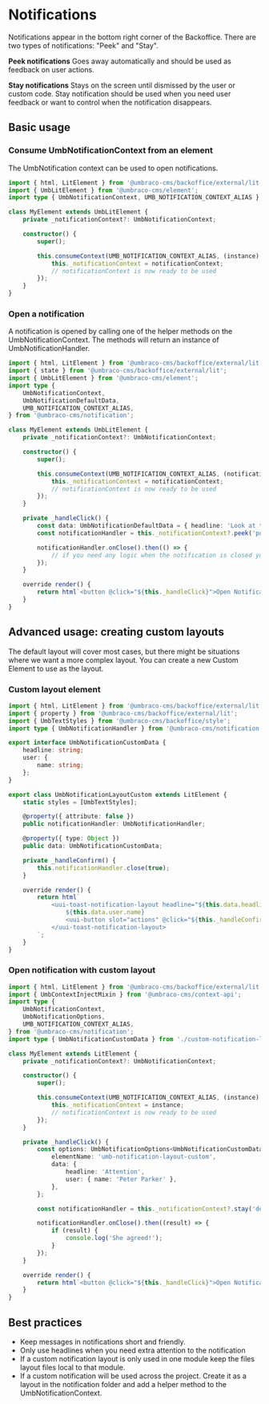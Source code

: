 
<Meta title="API/Notifications/Intro" />

# Notifications

Notifications appear in the bottom right corner of the Backoffice. There are two types of notifications: "Peek" and "Stay".

**Peek notifications**
Goes away automatically and should be used as feedback on user actions.

**Stay notifications**
Stays on the screen until dismissed by the user or custom code. Stay notification should be used when you need user feedback or want to control when the notification disappears.

## Basic usage

### Consume UmbNotificationContext from an element

The UmbNotification context can be used to open notifications.

```ts
import { html, LitElement } from '@umbraco-cms/backoffice/external/lit';
import { UmbLitElement } from '@umbraco-cms/element';
import type { UmbNotificationContext, UMB_NOTIFICATION_CONTEXT_ALIAS } from '@umbraco-cms/notification';

class MyElement extends UmbLitElement {
	private _notificationContext?: UmbNotificationContext;

	constructor() {
		super();

		this.consumeContext(UMB_NOTIFICATION_CONTEXT_ALIAS, (instance) => {
			this._notificationContext = notificationContext;
			// notificationContext is now ready to be used
		});
	}
}
```

### Open a notification

A notification is opened by calling one of the helper methods on the UmbNotificationContext. The methods will return an instance of UmbNotificationHandler.

```ts
import { html, LitElement } from '@umbraco-cms/backoffice/external/lit';
import { state } from '@umbraco-cms/backoffice/external/lit';
import { UmbLitElement } from '@umbraco-cms/element';
import type {
	UmbNotificationContext,
	UmbNotificationDefaultData,
	UMB_NOTIFICATION_CONTEXT_ALIAS,
} from '@umbraco-cms/notification';

class MyElement extends UmbLitElement {
	private _notificationContext?: UmbNotificationContext;

	constructor() {
		super();

		this.consumeContext(UMB_NOTIFICATION_CONTEXT_ALIAS, (notificationContext) => {
			this._notificationContext = notificationContext;
			// notificationContext is now ready to be used
		});
	}

	private _handleClick() {
		const data: UmbNotificationDefaultData = { headline: 'Look at this', message: 'Something good happened' };
		const notificationHandler = this._notificationContext?.peek('positive', { data });

		notificationHandler.onClose().then(() => {
			// if you need any logic when the notification is closed you can run it here
		});
	}

	override render() {
		return html`<button @click="${this._handleClick}">Open Notification</button>`;
	}
}
```

## Advanced usage: creating custom layouts

The default layout will cover most cases, but there might be situations where we want a more complex layout. You can create a new Custom Element to use as the layout.

### Custom layout element

```ts
import { html, LitElement } from '@umbraco-cms/backoffice/external/lit';
import { property } from '@umbraco-cms/backoffice/external/lit';
import { UmbTextStyles } from '@umbraco-cms/backoffice/style';
import type { UmbNotificationHandler } from '@umbraco-cms/notification';

export interface UmbNotificationCustomData {
	headline: string;
	user: {
		name: string;
	};
}

export class UmbNotificationLayoutCustom extends LitElement {
	static styles = [UmbTextStyles];

	@property({ attribute: false })
	public notificationHandler: UmbNotificationHandler;

	@property({ type: Object })
	public data: UmbNotificationCustomData;

	private _handleConfirm() {
		this.notificationHandler.close(true);
	}

	override render() {
		return html`
			<uui-toast-notification-layout headline="${this.data.headline}" class="uui-text">
				${this.data.user.name}
				<uui-button slot="actions" @click="${this._handleConfirm}" label="Confirm">Confirm</uui-button>
			</uui-toast-notification-layout>
		`;
	}
}
```

### Open notification with custom layout

```ts
import { html, LitElement } from '@umbraco-cms/backoffice/external/lit';
import { UmbContextInjectMixin } from '@umbraco-cms/context-api';
import type {
	UmbNotificationContext,
	UmbNotificationOptions,
	UMB_NOTIFICATION_CONTEXT_ALIAS,
} from '@umbraco-cms/notification';
import type { UmbNotificationCustomData } from './custom-notification-layout.js';

class MyElement extends LitElement {
	private _notificationContext?: UmbNotificationContext;

	constructor() {
		super();

		this.consumeContext(UMB_NOTIFICATION_CONTEXT_ALIAS, (instance) => {
			this._notificationContext = instance;
			// notificationContext is now ready to be used
		});
	}

	private _handleClick() {
		const options: UmbNotificationOptions<UmbNotificationCustomData> = {
			elementName: 'umb-notification-layout-custom',
			data: {
				headline: 'Attention',
				user: { name: 'Peter Parker' },
			},
		};

		const notificationHandler = this._notificationContext?.stay('default', options);

		notificationHandler.onClose().then((result) => {
			if (result) {
				console.log('She agreed!');
			}
		});
	}

	override render() {
		return html`<button @click="${this._handleClick}">Open Notification</button>`;
	}
}
```

## Best practices

- Keep messages in notifications short and friendly.
- Only use headlines when you need extra attention to the notification
- If a custom notification layout is only used in one module keep the files layout files local to that module.
- If a custom notification will be used across the project. Create it as a layout in the notification folder and add a helper method to the UmbNotificationContext.
